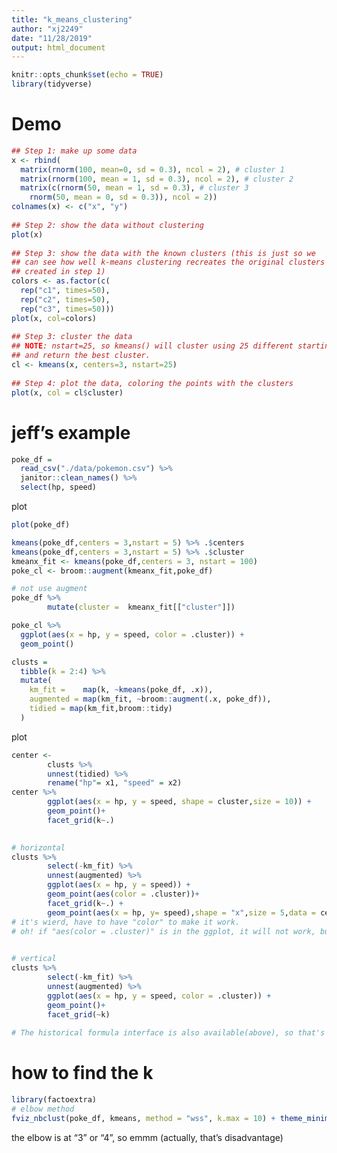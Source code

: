 ```yaml
---
title: "k_means_clustering"
author: "xj2249"
date: "11/28/2019"
output: html_document
---
```


```r
knitr::opts_chunk$set(echo = TRUE)
library(tidyverse)
```

# Demo
```r
## Step 1: make up some data
x <- rbind(
  matrix(rnorm(100, mean=0, sd = 0.3), ncol = 2), # cluster 1
  matrix(rnorm(100, mean = 1, sd = 0.3), ncol = 2), # cluster 2
  matrix(c(rnorm(50, mean = 1, sd = 0.3), # cluster 3
    rnorm(50, mean = 0, sd = 0.3)), ncol = 2))
colnames(x) <- c("x", "y")
 
## Step 2: show the data without clustering
plot(x)
 
## Step 3: show the data with the known clusters (this is just so we
## can see how well k-means clustering recreates the original clusters we
## created in step 1)
colors <- as.factor(c(
  rep("c1", times=50),
  rep("c2", times=50),
  rep("c3", times=50)))
plot(x, col=colors)
 
## Step 3: cluster the data
## NOTE: nstart=25, so kmeans() will cluster using 25 different starting points
## and return the best cluster.
cl <- kmeans(x, centers=3, nstart=25)
 
## Step 4: plot the data, coloring the points with the clusters
plot(x, col = cl$cluster)
```

# jeff's example
```r
poke_df = 
  read_csv("./data/pokemon.csv") %>% 
  janitor::clean_names() %>% 
  select(hp, speed)
```

plot
```r
plot(poke_df)
```


```r
kmeans(poke_df,centers = 3,nstart = 5) %>% .$centers
kmeans(poke_df,centers = 3,nstart = 5) %>% .$cluster
kmeanx_fit <- kmeans(poke_df,centers = 3, nstart = 100) 
poke_cl <- broom::augment(kmeanx_fit,poke_df)

# not use augment
poke_df %>% 
        mutate(cluster =  kmeanx_fit[["cluster"]])

poke_cl %>% 
  ggplot(aes(x = hp, y = speed, color = .cluster)) +
  geom_point()

```

```r
clusts =
  tibble(k = 2:4) %>%
  mutate(
    km_fit =    map(k, ~kmeans(poke_df, .x)),
    augmented = map(km_fit, ~broom::augment(.x, poke_df)),
    tidied = map(km_fit,broom::tidy)
  )
```

plot 
```r
center <-
        clusts %>% 
        unnest(tidied) %>% 
        rename("hp"= x1, "speed" = x2)
center %>%
        ggplot(aes(x = hp, y = speed, shape = cluster,size = 10)) +
        geom_point()+
        facet_grid(k~.) 

        
# horizontal
clusts %>% 
        select(-km_fit) %>% 
        unnest(augmented) %>%
        ggplot(aes(x = hp, y = speed)) +
        geom_point(aes(color = .cluster))+
        facet_grid(k~.) +
        geom_point(aes(x = hp, y= speed),shape = "x",size = 5,data = center)
# it's wierd, have to have "color" to make it work.
# oh! if "aes(color = .cluster)" is in the ggplot, it will not work, but if it's in geom_point, it works! yeah!
        

# vertical 
clusts %>% 
        select(-km_fit) %>% 
        unnest(augmented) %>% 
        ggplot(aes(x = hp, y = speed, color = .cluster)) +
        geom_point()+
        facet_grid(~k) 
        
# The historical formula interface is also available(above), so that's the historical formula. 

```


# how to find the k
```r
library(factoextra)
# elbow method 
fviz_nbclust(poke_df, kmeans, method = "wss", k.max = 10) + theme_minimal() + ggtitle("the Elbow Method")
```
the elbow is at "3" or "4", so emmm (actually, that's disadvantage)

